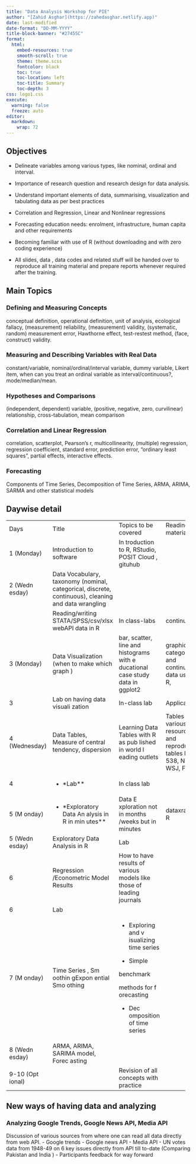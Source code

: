 ```yaml
---
title: "Data Analysis Workshop for PIE"
author: "[Zahid Asghar](https://zahedasghar.netlify.app)"
date: last-modified
date-format: "DD-MM-YYYY"
title-block-banner: "#27455C"
format: 
  html:
    embed-resources: true
    smooth-scroll: true
    theme: theme.scss
    fontcolor: black
    toc: true
    toc-location: left
    toc-title: Summary
    toc-depth: 3
css: logo1.css
execute: 
  warning: false
  freeze: auto
editor: 
  markdown: 
    wrap: 72
---
```


## Objectives

-   Delineate variables among various types, like nominal, ordinal and
    interval.

-   Importance of research question and research design for data
    analysis.

-   Understand important elements of data, summarising, visualization
    and tabulating data as per best practices

-   Correlation and Regression, Linear and Nonlinear regressions

-   Forecasting education needs: enrolment, infrastructure, human capita
    and other requirements

-   Becoming familiar with use of R (without downloading and with zero
    coding experience)

-   All slides, data , data codes and related stuff will be handed over
    to reproduce all training material and prepare reports whenever
    required after the training.

## Main Topics

### Defining and Measuring Concepts

conceptual definition, operational definition, unit of analysis,
ecological fallacy, (measurement) reliability, (measurement) validity,
(systematic, random) measurement error, Hawthorne effect, test-restest
method, (face, construct) validity.

### Measuring and Describing Variables with Real Data

constant/variable, nominal/ordinal/interval variable, dummy variable,
Likert item, when can you treat an ordinal variable as
interval/continuous?, mode/median/mean.

### Hypotheses and Comparisons

(independent, dependent) variable, (positive, negative, zero,
curvilinear) relationship, cross-tabulation, mean comparison

### Correlation and Linear Regression

correlation, scatterplot, Pearson's r, multicollinearity, (multiple)
regression, regression coefficient, standard error, prediction error,
"ordinary least squares", partial effects, interactive effects.

### Forecasting

Components of Time Series, Decomposition of Time Series, ARMA, ARIMA,
SARMA and other statistical models

## Daywise detail

+----------------+------------------------+------------+-------------------+------+
| Days           | Title                  | Topics to  | Reading material  |      |
|                |                        | be covered |                   |      |
+----------------+------------------------+------------+-------------------+------+
| 1 (Monday)     | Introduction to        | In         |                   |      |
|                | software               | troduction |                   |      |
|                |                        | to R,      |                   |      |
|                |                        | RStudio,   |                   |      |
|                |                        | POSIT      |                   |      |
|                |                        | Cloud ,    |                   |      |
|                |                        | gituhub    |                   |      |
+----------------+------------------------+------------+-------------------+------+
| 2 (Wedn esday) | Data Vocabulary,       |            |                   |      |
|                | taxonomy (nominal,     |            |                   |      |
|                | categorical, discrete, |            |                   |      |
|                | continuous), cleaning  |            |                   |      |
|                | and data wrangling     |            |                   |      |
+----------------+------------------------+------------+-------------------+------+
|                | Reading/writing        | In         | continued         |      |
|                | STATA/SPSS/csv/xlsx    | class-labs |                   |      |
|                | webAPI data in R       |            |                   |      |
+----------------+------------------------+------------+-------------------+------+
| 3 (Monday)     | Data Visualization     | bar,       | graphics for      |      |
|                | (when to make which    | scatter,   | categorical and   |      |
|                | graph )                | line and   | continuous data   |      |
|                |                        | histograms | using R,          |      |
|                |                        | with       |                   |      |
|                |                        | e          |                   |      |
|                |                        | ducational |                   |      |
|                |                        | case study |                   |      |
|                |                        | data in    |                   |      |
|                |                        | ggplot2    |                   |      |
+----------------+------------------------+------------+-------------------+------+
| 3              | Lab on having data     | In-class   | Applications      |      |
|                | visuali zation         | lab        |                   |      |
+----------------+------------------------+------------+-------------------+------+
| 4 (Wednesday)  | Data Tables, Measure   | Learning   | Tables from       |      |
|                | of central tendency,   | Data       | various PIE       |      |
|                | dispersion             | Tables     | resources and     |      |
|                |                        | with R as  | reproducing       |      |
|                |                        | pub lished | tables like 538,  |      |
|                |                        | in world l | NYT, WSJ, FT...   |      |
|                |                        | eading     |                   |      |
|                |                        | outlets    |                   |      |
+----------------+------------------------+------------+-------------------+------+
| 4              | -   \*Lab\*\*          | In class   |                   |      |
|                |                        | lab        |                   |      |
+----------------+------------------------+------------+-------------------+------+
| 5 (M onday)    | -   \*Exploratory Data | Data       | dataxray in R     |      |
|                |     An alysis in R in  | E          |                   |      |
|                |     min utes\*\*       | xploration |                   |      |
|                |                        | not in     |                   |      |
|                |                        | months     |                   |      |
|                |                        | /weeks but |                   |      |
|                |                        | in minutes |                   |      |
+----------------+------------------------+------------+-------------------+------+
| 5 (Wedn esday) | Exploratory Data       | Lab        |                   |      |
|                | Analysis in R          |            |                   |      |
+----------------+------------------------+------------+-------------------+------+
| 6              | Regression             | How to     |                   |      |
|                | /Econometric Model     | have       |                   |      |
|                | Results                | results of |                   |      |
|                |                        | various    |                   |      |
|                |                        | models     |                   |      |
|                |                        | like those |                   |      |
|                |                        | of leading |                   |      |
|                |                        | journals   |                   |      |
+----------------+------------------------+------------+-------------------+------+
| 6              | Lab                    |            |                   |      |
+----------------+------------------------+------------+-------------------+------+
| 7 (M onday)    | Time Series , Sm       | -          |                   |      |
|                | oothin gExpon ential   |  Exploring |                   |      |
|                | Smo othing             |     and    |                   |      |
|                |                        |     v      |                   |      |
|                |                        | isualizing |                   |      |
|                |                        |     time   |                   |      |
|                |                        |     series |                   |      |
|                |                        |            |                   |      |
|                |                        | -   Simple |                   |      |
|                |                        |            |                   |      |
|                |                        |  benchmark |                   |      |
|                |                        |            |                   |      |
|                |                        |    methods |                   |      |
|                |                        |     for    |                   |      |
|                |                        |     f      |                   |      |
|                |                        | orecasting |                   |      |
|                |                        |            |                   |      |
|                |                        | -   Dec    |                   |      |
|                |                        | omposition |                   |      |
|                |                        |     of     |                   |      |
|                |                        |     time   |                   |      |
|                |                        |     series |                   |      |
+----------------+------------------------+------------+-------------------+------+
| 8 (Wedn esday) | ARMA, ARIMA, SARIMA    |            |                   |      |
|                | model, Forec asting    |            |                   |      |
+----------------+------------------------+------------+-------------------+------+
| 9-10 (Opt      |                        | Revision   |                   |      |
| ional)         |                        | of all     |                   |      |
|                |                        | concepts   |                   |      |
|                |                        | with       |                   |      |
|                |                        | practice   |                   |      |
+----------------+------------------------+------------+-------------------+------+

## New ways of having data and analyzing

### Analyzing Google Trends, Google News API, Media API

Discussion of various sources from where one can read all data directly
from web API. - Google trends - Google news API - Media API - UN votes
data from 1948-49 on 6 key issues directly from API till to-date
(Comparing Pakistan and India ) - Participants feedback for way forward
